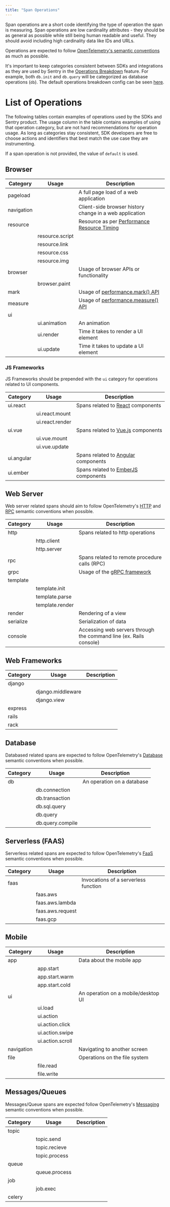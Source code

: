 ```yaml
---
title: "Span Operations"
---
```


Span operations are a short code identifying the type of operation the span is measuring. Span operations are low cardinality attributes - they should be as general as possible while still being human readable and useful. They should avoid including high cardinality data like IDs and URLs.

Operations are expected to follow [OpenTelemetry's semantic conventions](https://github.com/open-telemetry/opentelemetry-specification/blob/24de67b3827a4e3ab2515cd8ab62d5bcf837c586/specification/trace/semantic_conventions/README.md) as much as possible.

It's important to keep categories consistent between SDKs and integrations as they are used by Sentry in the [Operations Breakdown](https://docs.sentry.io/product/sentry-basics/tracing/event-detail/#operations-breakdown) feature. For example, both `db.init` and `db.query` will be categorized as database operations (`db`). The default operations breakdown config can be seen [here](https://github.com/getsentry/sentry/blob/809b7fe54c6f06cc1e4c503cf83ded896472a011/src/sentry/projectoptions/defaults.py#L74).

# List of Operations

The following tables contain examples of operations used by the SDKs and Sentry product. The usage column in the table contains examples of using that operation category, but are not hard recommendations for operation usage. As long as categories stay consistent, SDK developers are free to choose actions and identifiers that best match the use case they are instrumenting.

If a span operation is not provided, the value of `default` is used.

## Browser

| Category   | Usage           | Description                                                                                                         |
| ---------- | --------------- | ------------------------------------------------------------------------------------------------------------------- |
| pageload   |                 | A full page load of a web application                                                                               |
| navigation |                 | Client-side browser history change in a web application                                                             |
| resource   |                 | Resource as per [Performance Resource Timing](https://w3c.github.io/resource-timing/#sec-performanceresourcetiming) |
|            | resource.script |                                                                                                                     |
|            | resource.link   |                                                                                                                     |
|            | resource.css    |                                                                                                                     |
|            | resource.img    |                                                                                                                     |
| browser    |                 | Usage of browser APIs or functionality                                                                              |
|            | browser.paint   |                                                                                                                     |
| mark       |                 | Usage of [performance.mark() API](https://developer.mozilla.org/en-US/docs/Web/API/Performance/mark)                |
| measure    |                 | Usage of [performance.measure() API](https://developer.mozilla.org/en-US/docs/Web/API/Performance/measure)          |
| ui         |                 |                                                                                                                     |
|            | ui.animation    | An animation                                                                                                        |
|            | ui.render       | Time it takes to render a UI element                                                                                |
|            | ui.update       | Time it takes to update a UI element                                                                                |

### JS Frameworks

JS Frameworks should be prepended with the `ui` category for operations related to UI components.

| Category   | Usage           | Description                                                 |
| ---------- | --------------- | ----------------------------------------------------------- |
| ui.react   |                 | Spans related to [React](https://reactjs.org/) components   |
|            | ui.react.mount  |                                                             |
|            | ui.react.render |                                                             |
| ui.vue     |                 | Spans related to [Vue.js](https://vuejs.org/) components    |
|            | ui.vue.mount    |                                                             |
|            | ui.vue.update   |                                                             |
| ui.angular |                 | Spans related to [Angular](https://angular.io/) components  |
| ui.ember   |                 | Spans related to [EmberJS](https://emberjs.com/) components |

## Web Server

Web server related spans should aim to follow OpenTelemetry's [HTTP](https://github.com/open-telemetry/opentelemetry-specification/blob/main/specification/trace/semantic_conventions/http.md) and [RPC](https://github.com/open-telemetry/opentelemetry-specification/blob/main/specification/trace/semantic_conventions/rpc.md) semantic conventions when possible.

| Category  | Usage           | Description                                                        |
| --------- | --------------- | ------------------------------------------------------------------ |
| http      |                 | Spans related to http operations                                   |
|           | http.client     |                                                                    |
|           | http.server     |                                                                    |
| rpc       |                 | Spans related to remote procedure calls (RPC)                      |
| grpc      |                 | Usage of the [gRPC framework](https://grpc.io/)                    |
| template  |                 |                                                                    |
|           | template.init   |                                                                    |
|           | template.parse  |                                                                    |
|           | template.render |                                                                    |
| render    |                 | Rendering of a view                                                |
| serialize |                 | Serialization of data                                              |
| console   |                 | Accessing web servers through the command line (ex. Rails console) |

## Web Frameworks

| Category | Usage             | Description |
| -------- | ----------------- | ----------- |
| django   |                   |             |
|          | django.middleware |             |
|          | django.view       |             |
| express  |                   |             |
| rails    |                   |             |
| rack     |                   |             |

## Database

Databased related spans are expected to follow OpenTelemetry's [Database](https://github.com/open-telemetry/opentelemetry-specification/blob/main/specification/trace/semantic_conventions/database.md) semantic conventions when possible.

| Category | Usage            | Description                |
| -------- | ---------------- | -------------------------- |
| db       |                  | An operation on a database |
|          | db.connection    |                            |
|          | db.transaction   |                            |
|          | db.sql.query     |                            |
|          | db.query         |                            |
|          | db.query.compile |                            |

## Serverless (FAAS)

Serverless related spans are expected to follow OpenTelemetry's [FaaS](https://github.com/open-telemetry/opentelemetry-specification/blob/main/specification/trace/semantic_conventions/faas.md) semantic conventions when possible.

| Category | Usage            | Description                          |
| -------- | ---------------- | ------------------------------------ |
| faas     |                  | Invocations of a serverless function |
|          | faas.aws         |                                      |
|          | faas.aws.lambda  |                                      |
|          | faas.aws.request |                                      |
|          | faas.gcp         |                                      |

## Mobile

| Category   | Usage            | Description                         |
| ---------- | ---------------- | ----------------------------------- |
| app        |                  | Data about the mobile app           |
|            | app.start        |                                     |
|            | app.start.warm   |                                     |
|            | app.start.cold   |                                     |
| ui         |                  | An operation on a mobile/desktop UI |
|            | ui.load          |                                     |
|            | ui.action        |                                     |
|            | ui.action.click  |                                     |
|            | ui.action.swipe  |                                     |
|            | ui.action.scroll |                                     |
| navigation |                  | Navigating to another screen        |
| file       |                  | Operations on the file system       |
|            | file.read        |                                     |
|            | file.write       |                                     |

## Messages/Queues

Messages/Queue spans are expected follow OpenTelemetry's [Messaging](https://github.com/open-telemetry/opentelemetry-specification/blob/main/specification/trace/semantic_conventions/messaging.md) semantic conventions when possible.

| Category | Usage         | Description |
| -------- | ------------- | ----------- |
| topic    |               |             |
|          | topic.send    |             |
|          | topic.recieve |             |
|          | topic.process |             |
| queue    |               |             |
|          | queue.process |             |
| job      |               |             |
|          | job.exec      |             |
| celery   |               |             |
